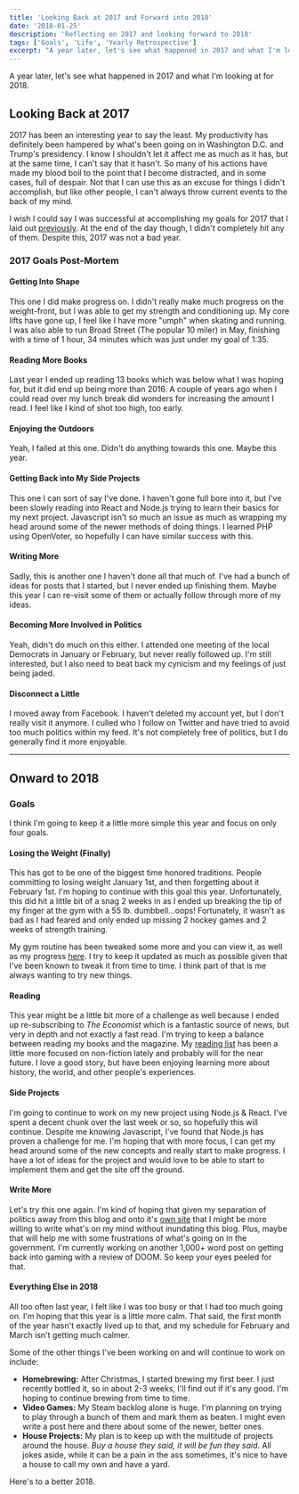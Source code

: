 ```yaml
---
title: 'Looking Back at 2017 and Forward into 2018'
date: '2018-01-25'
description: 'Reflecting on 2017 and looking forward to 2018'
tags: ['Goals', 'Life', 'Yearly Retrospective']
excerpt: "A year later, let's see what happened in 2017 and what I'm looking at for 2018."
---
```


A year later, let's see what happened in 2017 and what I'm looking at for 2018.

## Looking Back at 2017

2017 has been an interesting year to say the least. My productivity has definitely been hampered by what's been going on in Washington D.C. and Trump's presidency. I know I shouldn't let it affect me as much as it has, but at the same time, I can't say that it hasn't. So many of his actions have made my blood boil to the point that I become distracted, and in some cases, full of despair. Not that I can use this as an excuse for things I didn't accomplish, but like other people, I can't always throw current events to the back of my mind.

I wish I could say I was successful at accomplishing my goals for 2017 that I laid out [previously](https://kpwags.com/life/2017/01/24/goals-for-2017.html). At the end of the day though, I didn't completely hit any of them. Despite this, 2017 was not a bad year.

### 2017 Goals Post-Mortem

#### Getting Into Shape

This one I did make progress on. I didn't really make much progress on the weight-front, but I was able to get my strength and conditioning up. My core lifts have gone up, I feel like I have more "umph" when skating and running. I was also able to run Broad Street (The popular 10 miler) in May, finishing with a time of 1 hour, 34 minutes which was just under my goal of 1:35.

#### Reading More Books

Last year I ended up reading 13 books which was below what I was hoping for, but it did end up being more than 2016. A couple of years ago when I could read over my lunch break did wonders for increasing the amount I read. I feel like I kind of shot too high, too early.

#### Enjoying the Outdoors

Yeah, I failed at this one. Didn't do anything towards this one. Maybe this year.

#### Getting Back into My Side Projects

This one I can sort of say I've done. I haven't gone full bore into it, but I've been slowly reading into React and Node.js trying to learn their basics for my next project. Javascript isn't so much an issue as much as wrapping my head around some of the newer methods of doing things. I learned PHP using OpenVoter, so hopefully I can have similar success with this.

#### Writing More

Sadly, this is another one I haven't done all that much of. I've had a bunch of ideas for posts that I started, but I never ended up finishing them. Maybe this year I can re-visit some of them or actually follow through more of my ideas.

#### Becoming More Involved in Politics

Yeah, didn't do much on this either. I attended one meeting of the local Democrats in January or February, but never really followed up. I'm still interested, but I also need to beat back my cynicism and my feelings of just being jaded.

#### Disconnect a Little

I moved away from Facebook. I haven't deleted my account yet, but I don't really visit it anymore. I culled who I follow on Twitter and have tried to avoid too much politics within my feed. It's not completely free of politics, but I do generally find it more enjoyable.

<hr />

## Onward to 2018

### Goals

I think I'm going to keep it a little more simple this year and focus on only four goals.

#### Losing the Weight (Finally)

This has got to be one of the biggest time honored traditions. People committing to losing weight January 1st, and then forgetting about it February 1st. I'm hoping to continue with this goal this year. Unfortunately, this did hit a little bit of a snag 2 weeks in as I ended up breaking the tip of my finger at the gym with a 55 lb. dumbbell...oops! Fortunately, it wasn't as bad as I had feared and only ended up missing 2 hockey games and 2 weeks of strength training.

My gym routine has been tweaked some more and you can view it, as well as my progress [here](https://kpwags.com/gym-routine/). I try to keep it updated as much as possible given that I've been known to tweak it from time to time. I think part of that is me always wanting to try new things.

#### Reading

This year might be a little bit more of a challenge as well because I ended up re-subscribing to _The Economist_ which is a fantastic source of news, but very in depth and not exactly a fast read. I'm trying to keep a balance between reading my books and the magazine. My [reading list](https://kpwags.com/reading-list/) has been a little more focused on non-fiction lately and probably will for the near future. I love a good story, but have been enjoying learning more about history, the world, and other people's experiences.

#### Side Projects

I'm going to continue to work on my new project using Node.js &amp; React. I've spent a decent chunk over the last week or so, so hopefully this will continue. Despite me knowing Javascript, I've found that Node.js has proven a challenge for me. I'm hoping that with more focus, I can get my head around some of the new concepts and really start to make progress. I have a lot of ideas for the project and would love to be able to start to implement them and get the site off the ground.

#### Write More

Let's try this one again. I'm kind of hoping that given my separation of politics away from this blog and onto it's [own site](https://politics.kpwags.com) that I might be more willing to write what's on my mind without inundating this blog. Plus, maybe that will help me with some frustrations of what's going on in the government. I'm currently working on another 1,000+ word post on getting back into gaming with a review of DOOM. So keep your eyes peeled for that.

#### Everything Else in 2018

All too often last year, I felt like I was too busy or that I had too much going on. I'm hoping that this year is a little more calm. That said, the first month of the year hasn't exactly lived up to that, and my schedule for February and March isn't getting much calmer.

Some of the other things I've been working on and will continue to work on include:

-   **Homebrewing:** After Christmas, I started brewing my first beer. I just recently bottled it, so in about 2-3 weeks, I'll find out if it's any good. I'm hoping to continue brewing from time to time.
-   **Video Games:** My Steam backlog alone is huge. I'm planning on trying to play through a bunch of them and mark them as beaten. I might even write a post here and there about some of the newer, better ones.
-   **House Projects:** My plan is to keep up with the multitude of projects around the house. _Buy a house they said, it will be fun they said_. All jokes aside, while it can be a pain in the ass sometimes, it's nice to have a house to call my own and have a yard.

Here's to a better 2018.
